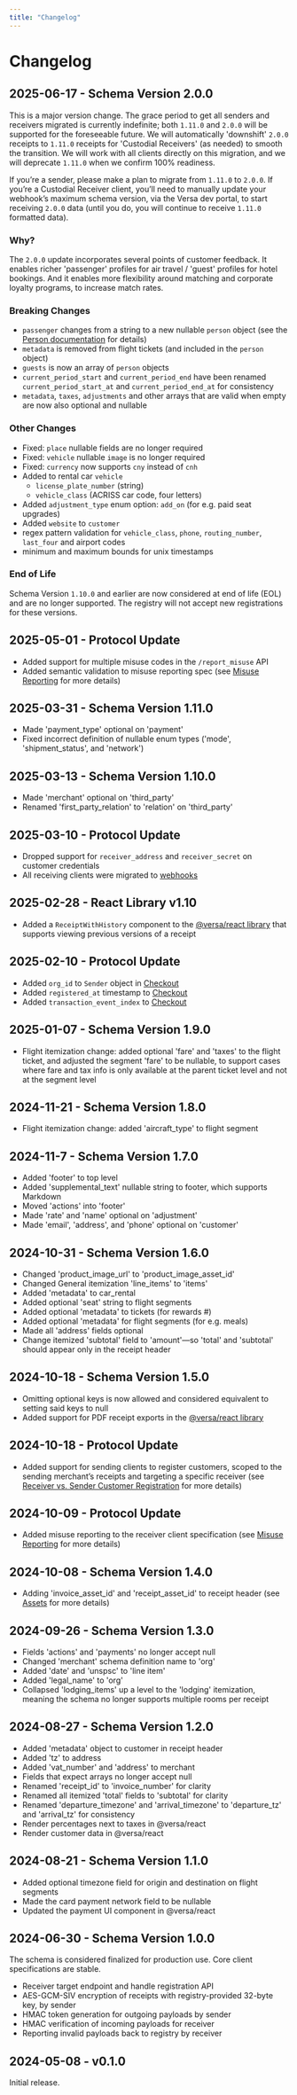 ```yaml
---
title: "Changelog"
---
```


# Changelog

## 2025-06-17 - Schema Version 2.0.0

This is a major version change. The grace period to get all senders and receivers migrated is currently indefinite; both `1.11.0` and `2.0.0` will be supported for the foreseeable future. We will automatically 'downshift' `2.0.0` receipts to `1.11.0` receipts for 'Custodial Receivers' (as needed) to smooth the transition. We will work with all clients directly on this migration, and we will deprecate `1.11.0` when we confirm 100% readiness.

If you’re a sender, please make a plan to migrate from `1.11.0` to `2.0.0`. If you’re a Custodial Receiver client, you’ll need to manually update your webhook’s maximum schema version, via the Versa dev portal, to start receiving `2.0.0` data (until you do, you will continue to receive `1.11.0` formatted data).

### Why?

The `2.0.0` update incorporates several points of customer feedback. It enables richer 'passenger' profiles for air travel / 'guest' profiles for hotel bookings. And it enables more flexibility around matching and corporate loyalty programs, to increase match rates.

### Breaking Changes

- `passenger` changes from a string to a new nullable `person` object (see the [Person documentation](/receipt#person) for details)
- `metadata` is removed from flight tickets (and included in the `person` object)
- `guests` is now an array of `person` objects
- `current_period_start` and `current_period_end` have been renamed `current_period_start_at` and `current_period_end_at` for consistency
- `metadata`, `taxes`, `adjustments` and other arrays that are valid when empty are now also optional and nullable

### Other Changes

- Fixed: `place` nullable fields are no longer required
- Fixed: `vehicle` nullable `image` is no longer required
- Fixed: `currency` now supports `cny` instead of `cnh`
- Added to rental car `vehicle`
  - `license_plate_number` (string)
  - `vehicle_class` (ACRISS car code, four letters)
- Added `adjustment_type` enum option: `add_on` (for e.g. paid seat upgrades)
- Added `website` to `customer`
- regex pattern validation for `vehicle_class`, `phone`, `routing_number`, `last_four` and airport codes
- minimum and maximum bounds for unix timestamps

### End of Life

Schema Version `1.10.0` and earlier are now considered at end of life (EOL) and are no longer supported. The registry will not accept new registrations for these versions.

## 2025-05-01 - Protocol Update

- Added support for multiple misuse codes in the `/report_misuse` API
- Added semantic validation to misuse reporting spec (see [Misuse Reporting](/misuse_reporting) for more details)

## 2025-03-31 - Schema Version 1.11.0

- Made 'payment_type' optional on 'payment'
- Fixed incorrect definition of nullable enum types ('mode', 'shipment_status', and 'network')

## 2025-03-13 - Schema Version 1.10.0

- Made 'merchant' optional on 'third_party'
- Renamed 'first_party_relation' to 'relation' on 'third_party'

## 2025-03-10 - Protocol Update

- Dropped support for `receiver_address` and `receiver_secret` on customer credentials
- All receiving clients were migrated to [webhooks](/webhooks)

## 2025-02-28 - React Library v1.10

- Added a `ReceiptWithHistory` component to the [@versa/react library](https://www.npmjs.com/package/@versa/react) that supports viewing previous versions of a receipt

## 2025-02-10 - Protocol Update

- Added `org_id` to `Sender` object in [Checkout](https://docs.versa.org/receiving#2-get-the-key)
- Added `registered_at` timestamp to [Checkout](https://docs.versa.org/receiving#2-get-the-key)
- Added `transaction_event_index` to [Checkout](https://docs.versa.org/receiving#2-get-the-key)

## 2025-01-07 - Schema Version 1.9.0

- Flight itemization change: added optional 'fare' and 'taxes' to the flight ticket, and adjusted the segment 'fare' to be nullable, to support cases where fare and tax info is only available at the parent ticket level and not at the segment level

## 2024-11-21 - Schema Version 1.8.0

- Flight itemization change: added 'aircraft_type' to flight segment

## 2024-11-7 - Schema Version 1.7.0

- Added 'footer' to top level
- Added 'supplemental_text' nullable string to footer, which supports Markdown
- Moved 'actions' into 'footer'
- Made 'rate' and 'name' optional on 'adjustment'
- Made 'email', 'address', and 'phone' optional on 'customer'

## 2024-10-31 - Schema Version 1.6.0

- Changed 'product_image_url' to 'product_image_asset_id'
- Changed General itemization 'line_items' to 'items'
- Added 'metadata' to car_rental
- Added optional 'seat' string to flight segments
- Added optional 'metadata' to tickets (for rewards #)
- Added optional 'metadata' for flight segments (for e.g. meals)
- Made all 'address' fields optional
- Change itemized 'subtotal' field to 'amount'—so 'total' and 'subtotal' should appear only in the receipt header

## 2024-10-18 - Schema Version 1.5.0

- Omitting optional keys is now allowed and considered equivalent to setting said keys to null
- Added support for PDF receipt exports in the [@versa/react library](https://www.npmjs.com/package/@versa/react)

## 2024-10-18 - Protocol Update

- Added support for sending clients to register customers, scoped to the sending merchant’s receipts and targeting a specific receiver (see [Receiver vs. Sender Customer Registration](/customer_registration#receiver-vs-sender-customer-registration) for more details)

## 2024-10-09 - Protocol Update

- Added misuse reporting to the receiver client specification (see [Misuse Reporting](/misuse_reporting) for more details)

## 2024-10-08 - Schema Version 1.4.0

- Adding 'invoice_asset_id' and 'receipt_asset_id' to receipt header (see [Assets](/assets) for more details)

## 2024-09-26 - Schema Version 1.3.0

- Fields 'actions' and 'payments' no longer accept null
- Changed 'merchant' schema definition name to 'org'
- Added 'date' and 'unspsc' to 'line item'
- Added 'legal_name' to 'org'
- Collapsed 'lodging_items' up a level to the 'lodging' itemization, meaning the schema no longer supports multiple rooms per receipt

## 2024-08-27 - Schema Version 1.2.0

- Added 'metadata' object to customer in receipt header
- Added 'tz' to address
- Added 'vat_number' and 'address' to merchant
- Fields that expect arrays no longer accept null
- Renamed 'receipt_id' to 'invoice_number' for clarity
- Renamed all itemized 'total' fields to 'subtotal' for clarity
- Renamed 'departure_timezone' and 'arrival_timezone' to 'departure_tz' and 'arrival_tz' for consistency
- Render percentages next to taxes in @versa/react
- Render customer data in @versa/react

## 2024-08-21 - Schema Version 1.1.0

- Added optional timezone field for origin and destination on flight segments
- Made the card payment network field to be nullable
- Updated the payment UI component in @versa/react

## 2024-06-30 - Schema Version 1.0.0

The schema is considered finalized for production use. Core client specifications are stable.

- Receiver target endpoint and handle registration API
- AES-GCM-SIV encryption of receipts with registry-provided 32-byte key, by sender
- HMAC token generation for outgoing payloads by sender
- HMAC verification of incoming payloads for receiver
- Reporting invalid payloads back to registry by receiver

## 2024-05-08 - v0.1.0

Initial release.
